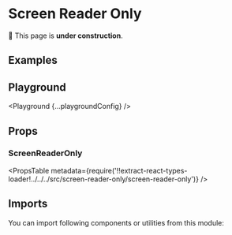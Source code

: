 



# Screen Reader Only

🚧 This page is **under construction**.

## Examples

<Example title="Basic Usage" path="screen-reader-only/basic-usage">
  <BasicUsage />
</Example>

## Playground

<Playground {...playgroundConfig} />

## Props

### ScreenReaderOnly

<PropsTable
  metadata={require('!!extract-react-types-loader!../../../src/screen-reader-only/screen-reader-only')}
/>

## Imports

You can import following components or utilities from this module:

<Imports
  module={ScreenReaderOnlyExports}
  path="@datacamp/waffles/screen-reader-only"
/>
